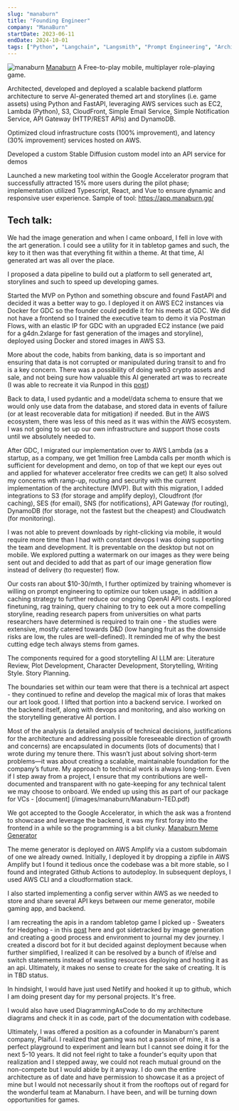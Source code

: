 ```yaml
---
slug: "manaburn"
title: "Founding Engineer"
company: "ManaBurn"
startDate: 2023-06-11
endDate: 2024-10-01
tags: ["Python", "Langchain", "Langsmith", "Prompt Engineering", "Architecture", "Systems Design", "OpenAI", "AWS", "SQL", "React", "Github Actions"]
---
```

![manaburn](/images/manaburn/manaburn-meme-website.png)
[Manaburn](https://manaburn.gg/)
A Free-to-play mobile, multiplayer role-playing game.

Architected, developed and deployed a scalable backend platform
architecture to serve AI-generated themed art and storylines (i.e. game
assets) using Python and FastAPI, leveraging AWS services such as EC2,
Lambda (Python), S3, CloudFront, Simple Email Service, Simple
Notification Service, API Gateway (HTTP/REST APIs) and DynamoDB.

Optimized cloud infrastructure costs (100% improvement), and latency
(30% improvement) services hosted on AWS.

Developed a custom Stable Diffusion custom model into an API service for
demos

Launched a new marketing tool within the Google Accelerator program
that successfully attracted 15% more users during the pilot phase;
implementation utilized Typescript, React, and Vue to ensure dynamic
and responsive user experience.
Sample of tool: https://app.manaburn.gg/

## Tech talk:
We had the image generation and when I came onboard, I fell in love with
the art generation.  I could see a utility for it in tabletop games and such,
the key to it then was that everything fit within a theme. At that time,
AI generated art was all over the place.

I proposed a data pipeline to build out a platform to sell generated art,
storylines and such to speed up developing games.

Started the MVP on Python and something obscure and found FastAPI and
decided it was a better way to go.  I deployed it on AWS EC2 instances via
Docker for GDC so the founder could peddle it for his meets at GDC.  We
did not have a frontend so I trained the executive team to demo it via
Postman Flows, with an elastic IP for GDC with an upgraded EC2 instance
(we paid for a g4dn.2xlarge for fast generation of the images and storyline),
deployed using Docker and stored images in AWS S3.

More about the code, habits from banking, data is so important and ensuring
that data is not corrupted or manipulated during transit to and fro is a
key concern.  There was a possibility of doing web3 crypto assets and sale,
and not being sure how valuable this AI generated art was to recreate (I was
able to recreate it via Runpod in this [post](https://tcheiner.com/projects/custom%20lora%20gen%20ai%20imagery/))

Back to data, I used pydantic and a model/data schema to ensure that we
would only use data from the database, and stored data in events of failure (or
at least recoverable data for mitigation) if needed.  But in the AWS ecosystem,
there was less of this need as it was within the AWS ecosystem.  I was not
going to set up our own infrastructure and support those costs until we absolutely
needed to.

After GDC, I migrated our implementation over to AWS Lambda (as a startup, as a
company, we get 1million free Lambda calls per month which is sufficient for
development and demo, on top of that we kept our eyes out and applied for whatever
accelerator free credits we can get)  It also solved my concerns wth ramp-up,
routing and security with the current implementation of the architecture (MVP).
But with this migration, I added integrations to S3 (for storage and amplify deploy),
Cloudfront (for caching), SES (for email), SNS (for notifications), API Gateway
(for routing), DynamoDB (for storage, not the fastest but the cheapest) and
Cloudwatch (for monitoring).

I was not able to prevent downloads by right-clicking via mobile, it would require
more time than I had with constant devops I was doing supporting the team and
development.  It is preventable on the desktop but not on mobile.  We explored
putting a watermark on our images as they were being sent out and decided to add
that as part of our image generation flow instead of delivery (to requester) flow.

Our costs ran about $10-30/mth, I further optimized by training whomever is
willing on prompt engineering to optimize our token usage, in addition a caching
strategy to further reduce our ongoing OpenAI API costs.  I explored finetuning,
rag training, query chaining to try to eek out a more compelling storyline,
reading research papers from universities on what parts researchers have
determined is required to train one - the studies were extensive, mostly catered
towards D&D (low hanging fruit as the downside risks are low, the rules are
well-defined).  It reminded me of why the best cutting edge tech always stems from
games.

The components required for a good storytelling AI LLM are:  Literature Review, Plot Development, Character
Development, Storytelling, Writing Style. Story Planning.

The boundaries set within our team were that there is a technical art aspect - they continued to refine and develop
the magical mix of loras that makes our art look good.  I lifted that portion into a backend service.  I worked on
the backend itself, along with devops and monitoring, and also working on the storytelling generative AI portion. I

Most of the analysis (a detailed analysis of technical decisions, justifications for the architecture and addressing
possible foreseeable direction of growth and concerns) are encapsulated in documents (lots of documents) that I
wrote during my tenure there.   This wasn’t just about solving short-term problems—it was about creating a scalable,
maintainable foundation for the company’s future. My approach to technical work is always long-term. Even if I step
away from a project, I ensure that my contributions are well-documented and transparent with no gate-keeping for any
technical talent we may choose to onboard. We ended up using this as part of our package for VCs - [document]
(/images/manaburn/Manaburn-TED.pdf)


We got accepted to the Google Accelerator, in which the ask was a frontend to
showcase and leverage the backend, it was my first foray into the frontend in a
while so the programming is a bit clunky.  [Manaburn Meme Generator](https://app.manaburn.gg/)

The meme generator is deployed on AWS Amplify via a custom subdomain of one we already owned.
Initially, I deployed it by dropping a zipfile in AWS Amplify but I found it tedious once the
codebase was a bit more stable, so I found and integrated Github Actions to autodeploy.  In
subsequent deploys, I used AWS CLI and a cloudformation stack.

I also started implementing a config server within AWS as we needed to store and share several
API keys between our meme generator, mobile gaming app, and backend.



I am recreating the apis in a random tabletop game I picked up - Sweaters for Hedgehog - in this
[post](https://tcheiner.com/projects/sweaters) here and got sidetracked by image generation and
creating a good process and environment to journal my dev journey.  I created a discord bot
for it but decided against deployment because when further simplified, I realized it can be
resolved by a bunch of if/else and switch statements instead of wasting resources deploying and
hosting it as an api.  Ultimately, it makes no sense to create for the sake of creating.
It is in TBD status.

In hindsight, I would have just used Netlify and hooked it up to github, which I am doing present
day for my personal projects.  It's free.

I would also have used DiagrammingAsCode to do my architecture diagrams and check it in as code,
part of the documentation with codebase.

Ultimately, I was offered a position as a cofounder in Manaburn's parent company, Plaiful.  I realized that gaming
was not a passion of mine, it is a perfect playground to experiment and learn but I cannot see doing it for the next
5-10 years.  It did not feel right to take a founder's equity upon that realization and I stepped away, we could not
reach mutual ground on the non-compete but I would abide by it anyway.  I do own the entire architecture as of date
and have permission to showcase it as a project of mine but I would not necessarily shout it from the rooftops out
of regard for the wonderful team at Manaburn.  I have been, and will be turning down opportunities for games.

